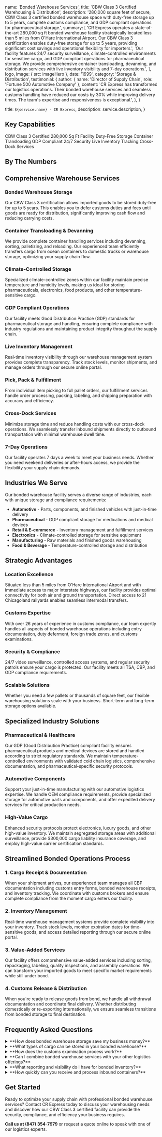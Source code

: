 
  name: 'Bonded Warehouse Services',
  title: 'CBW Class 3 Certified Warehousing & Distribution',
  description:
    '280,000 square feet of secure, CBW Class 3 certified bonded warehouse space with duty-free storage up to 5 years, complete customs compliance, and GDP compliant operations for pharmaceutical storage.',
  summary: [
    'CR Express operates a state-of-the-art 280,000 sq ft bonded warehouse facility strategically located less than 5 miles from O\'Hare International Airport. Our CBW Class 3 certification enables duty-free storage for up to 5 years, providing significant cost savings and operational flexibility for importers.',
    'Our facility features 24/7 security surveillance, climate-controlled environments for sensitive cargo, and GDP compliant operations for pharmaceutical storage. We provide comprehensive container transloading, devanning, and distribution services with live inventory visibility and 7-day operations.',
  ],
  logo,
  image: { src: imageHero },
  date: '1999',
  category: 'Storage & Distribution',
  testimonial: {
    author: { name: 'Director of Supply Chain', role: 'Fortune 500 Automotive Company' },
    content:
      'CR Express has transformed our logistics operations. Their bonded warehouse services and seamless customs handling have reduced our costs by 30% while improving delivery times. The team\'s expertise and responsiveness is exceptional.',
  },
}

  title: `${service.name} - CR Express`,
  description: service.description,
}

## Key Capabilities

<TagList>
  <TagListItem>CBW Class 3 Certified</TagListItem>
  <TagListItem>280,000 Sq Ft Facility</TagListItem>
  <TagListItem>Duty-Free Storage</TagListItem>
  <TagListItem>Container Transloading</TagListItem>
  <TagListItem>GDP Compliant</TagListItem>
  <TagListItem>24/7 Security</TagListItem>
  <TagListItem>Live Inventory Tracking</TagListItem>
  <TagListItem>Cross-Dock Services</TagListItem>
</TagList>

## By The Numbers

<StatList>
  <StatListItem value="280,000" label="Square feet of secure storage" />
  <StatListItem value="<5 mi" label="Distance from O'Hare Airport" />
  <StatListItem value="5 years" label="Duty-free storage capacity" />
  <StatListItem value="24/7" label="Security & surveillance" />
</StatList>

## Comprehensive Warehouse Services

### Bonded Warehouse Storage
Our CBW Class 3 certification allows imported goods to be stored duty-free for up to 5 years. This enables you to defer customs duties and fees until goods are ready for distribution, significantly improving cash flow and reducing carrying costs.

### Container Transloading & Devanning
We provide complete container handling services including devanning, sorting, palletizing, and reloading. Our experienced team efficiently transfers cargo from ocean containers to domestic trucks or warehouse storage, optimizing your supply chain flow.

### Climate-Controlled Storage
Specialized climate-controlled zones within our facility maintain precise temperature and humidity levels, making us ideal for storing pharmaceuticals, electronics, food products, and other temperature-sensitive cargo.

### GDP Compliant Operations
Our facility meets Good Distribution Practice (GDP) standards for pharmaceutical storage and handling, ensuring complete compliance with industry regulations and maintaining product integrity throughout the supply chain.

### Live Inventory Management
Real-time inventory visibility through our warehouse management system provides complete transparency. Track stock levels, monitor shipments, and manage orders through our secure online portal.

### Pick, Pack & Fulfillment
From individual item picking to full pallet orders, our fulfillment services handle order processing, packing, labeling, and shipping preparation with accuracy and efficiency.

### Cross-Dock Services
Minimize storage time and reduce handling costs with our cross-dock operations. We seamlessly transfer inbound shipments directly to outbound transportation with minimal warehouse dwell time.

### 7-Day Operations
Our facility operates 7 days a week to meet your business needs. Whether you need weekend deliveries or after-hours access, we provide the flexibility your supply chain demands.

## Industries We Serve

Our bonded warehouse facility serves a diverse range of industries, each with unique storage and compliance requirements:

- **Automotive** - Parts, components, and finished vehicles with just-in-time delivery
- **Pharmaceutical** - GDP compliant storage for medications and medical devices
- **Retail & E-commerce** - Inventory management and fulfillment services
- **Electronics** - Climate-controlled storage for sensitive equipment
- **Manufacturing** - Raw materials and finished goods warehousing
- **Food & Beverage** - Temperature-controlled storage and distribution

## Strategic Advantages

### Location Excellence
Situated less than 5 miles from O'Hare International Airport and with immediate access to major interstate highways, our facility provides optimal connectivity for both air and ground transportation. Direct access to 21 Chicagoland railyards enables seamless intermodal transfers.

### Customs Expertise
With over 26 years of experience in customs compliance, our team expertly handles all aspects of bonded warehouse operations including entry documentation, duty deferment, foreign trade zones, and customs examinations.

### Security & Compliance
24/7 video surveillance, controlled access systems, and regular security patrols ensure your cargo is protected. Our facility meets all TSA, CBP, and GDP compliance requirements.

### Scalable Solutions
Whether you need a few pallets or thousands of square feet, our flexible warehousing solutions scale with your business. Short-term and long-term storage options available.

## Specialized Industry Solutions

### Pharmaceutical & Healthcare
Our GDP (Good Distribution Practice) compliant facility ensures pharmaceutical products and medical devices are stored and handled according to strict regulatory standards. We maintain temperature-controlled environments with validated cold chain logistics, comprehensive documentation, and pharmaceutical-specific security protocols.

### Automotive Components
Support your just-in-time manufacturing with our automotive logistics expertise. We handle OEM compliance requirements, provide specialized storage for automotive parts and components, and offer expedited delivery services for critical production needs.

### High-Value Cargo
Enhanced security protocols protect electronics, luxury goods, and other high-value inventory. We maintain segregated storage areas with additional surveillance, provide $300,000 cargo liability insurance coverage, and employ high-value carrier certification standards.

## Streamlined Bonded Operations Process

### 1. Cargo Receipt & Documentation
When your shipment arrives, our experienced team manages all CBP documentation including customs entry forms, bonded warehouse receipts, and inventory tracking. We coordinate with customs brokers and ensure complete compliance from the moment cargo enters our facility.

### 2. Inventory Management
Real-time warehouse management systems provide complete visibility into your inventory. Track stock levels, monitor expiration dates for time-sensitive goods, and access detailed reporting through our secure online portal.

### 3. Value-Added Services
Our facility offers comprehensive value-added services including sorting, repackaging, labeling, quality inspections, and assembly operations. We can transform your imported goods to meet specific market requirements while still under bond.

### 4. Customs Release & Distribution
When you're ready to release goods from bond, we handle all withdrawal documentation and coordinate final delivery. Whether distributing domestically or re-exporting internationally, we ensure seamless transitions from bonded storage to final destination.

## Frequently Asked Questions

<details>
  <summary>**How does bonded warehouse storage save my business money?**</summary>

  Bonded warehouse storage defers customs duties and fees until goods are withdrawn from the facility. This can save 15-30% on total import costs by improving cash flow, allowing you to pay duties only when inventory sells. For high-volume importers, this can mean tens of thousands in annual savings. Additionally, goods stored for up to 5 years without duty payment give you flexibility for seasonal inventory and slow-moving products.
</details>

<details>
  <summary>**What types of cargo can be stored in your bonded warehouse?**</summary>

  Our CBW Class 3 facility can store virtually any type of imported merchandise including consumer goods, industrial equipment, automotive parts, pharmaceuticals, electronics, textiles, food products (with proper permits), and raw materials. We maintain specialized storage zones for temperature-sensitive, high-value, and hazardous materials with appropriate certifications.
</details>

<details>
  <summary>**How does the customs examination process work?**</summary>

  We provide dedicated CBP examination space within our facility when customs officers need to inspect shipments. Our staff coordinates examination appointments, prepares cargo for inspection, and ensures all documentation is readily available. We handle the entire process to minimize delays and ensure compliance.
</details>

<details>
  <summary>**Can I combine bonded warehouse services with your other logistics offerings?**</summary>

  Absolutely. We specialize in integrated logistics solutions. Your bonded cargo can seamlessly transition to our drayage services for container transport from railyards, our air cargo services for time-sensitive shipments, or our OTR trucking for nationwide distribution. This integration eliminates hand-offs and streamlines your entire supply chain.
</details>

<details>
  <summary>**What reporting and visibility do I have for bonded inventory?**</summary>

  Our warehouse management system provides real-time inventory visibility through a secure online portal. Access current stock levels, view transaction history, generate custom reports, track lot numbers and serial numbers, monitor inventory aging, and receive automated alerts for low stock or approaching deadlines.
</details>

<details>
  <summary>**How quickly can you receive and process inbound containers?**</summary>

  We operate 7 days a week and can schedule container devanning within 24 hours of arrival. Our experienced team typically processes a 40ft container in 2-4 hours depending on contents. Urgent shipments can be prioritized for same-day processing to keep your supply chain moving without delays.
</details>

## Get Started

Ready to optimize your supply chain with professional bonded warehouse services? Contact CR Express today to discuss your warehousing needs and discover how our CBW Class 3 certified facility can provide the security, compliance, and efficiency your business requires.

**Call us at (847) 354-7979** or request a quote online to speak with one of our logistics experts.
